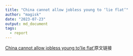 ```yaml
---
title: "China cannot allow jobless young to ‘lie flat’"
author: "magisk"
date: "2023-07-23"
output: md_document
tags:
  - report
---
```


[China cannot allow jobless young to'lie flat'](https://www.ft.com/content/bcfb650a-e9ab-427d-baac-e22a06547e29)原文链接


